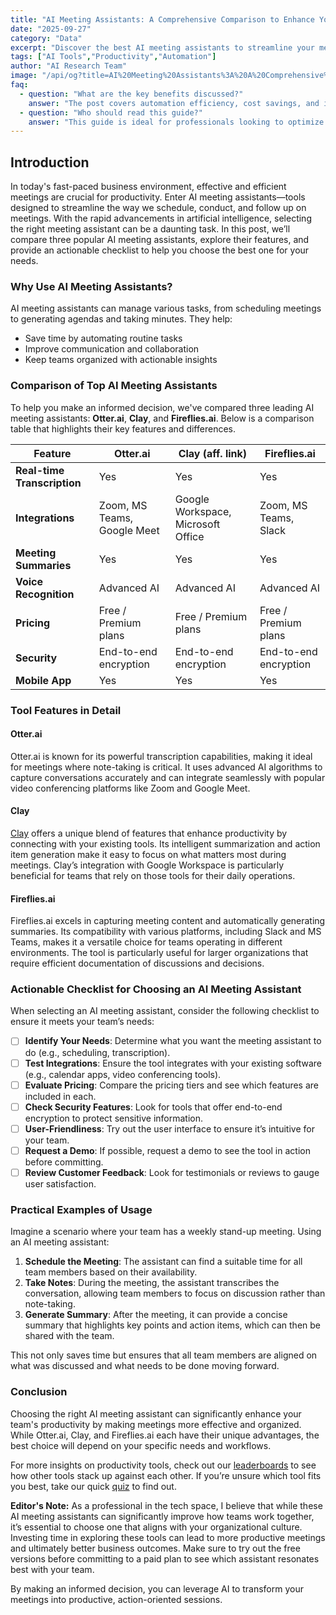 ```yaml
---
title: "AI Meeting Assistants: A Comprehensive Comparison to Enhance Your Productivity"
date: "2025-09-27"
category: "Data"
excerpt: "Discover the best AI meeting assistants to streamline your meetings with our detailed comparison and actionable checklist."
tags: ["AI Tools","Productivity","Automation"]
author: "AI Research Team"
image: "/api/og?title=AI%20Meeting%20Assistants%3A%20A%20Comprehensive%20Comparison%20to%20Enhance%20Your%20Productivity&type=blog&category=Data"
faq:
  - question: "What are the key benefits discussed?"
    answer: "The post covers automation efficiency, cost savings, and implementation strategies for data tools."
  - question: "Who should read this guide?"
    answer: "This guide is ideal for professionals looking to optimize their data workflows with AI-powered solutions."
---
```


## Introduction

In today's fast-paced business environment, effective and efficient meetings are crucial for productivity. Enter AI meeting assistants—tools designed to streamline the way we schedule, conduct, and follow up on meetings. With the rapid advancements in artificial intelligence, selecting the right meeting assistant can be a daunting task. In this post, we’ll compare three popular AI meeting assistants, explore their features, and provide an actionable checklist to help you choose the best one for your needs.

### Why Use AI Meeting Assistants?

AI meeting assistants can manage various tasks, from scheduling meetings to generating agendas and taking minutes. They help:

- Save time by automating routine tasks
- Improve communication and collaboration
- Keep teams organized with actionable insights

### Comparison of Top AI Meeting Assistants

To help you make an informed decision, we've compared three leading AI meeting assistants: **Otter.ai**, **Clay**, and **Fireflies.ai**. Below is a comparison table that highlights their key features and differences.

| Feature           | Otter.ai                       | Clay (aff. link)           | Fireflies.ai                  |
|-------------------|-------------------------------|-----------------------------|-------------------------------|
| **Real-time Transcription** | Yes                           | Yes                         | Yes                           |
| **Integrations**          | Zoom, MS Teams, Google Meet | Google Workspace, Microsoft Office | Zoom, MS Teams, Slack         |
| **Meeting Summaries**    | Yes                           | Yes                         | Yes                           |
| **Voice Recognition**     | Advanced AI                  | Advanced AI                  | Advanced AI                   |
| **Pricing**              | Free / Premium plans         | Free / Premium plans         | Free / Premium plans          |
| **Security**             | End-to-end encryption        | End-to-end encryption        | End-to-end encryption         |
| **Mobile App**           | Yes                           | Yes                         | Yes                           |

### Tool Features in Detail

#### Otter.ai
Otter.ai is known for its powerful transcription capabilities, making it ideal for meetings where note-taking is critical. It uses advanced AI algorithms to capture conversations accurately and can integrate seamlessly with popular video conferencing platforms like Zoom and Google Meet.

#### Clay
[Clay](https://www.clay.com?ref=agentmastery) offers a unique blend of features that enhance productivity by connecting with your existing tools. Its intelligent summarization and action item generation make it easy to focus on what matters most during meetings. Clay’s integration with Google Workspace is particularly beneficial for teams that rely on those tools for their daily operations.

#### Fireflies.ai
Fireflies.ai excels in capturing meeting content and automatically generating summaries. Its compatibility with various platforms, including Slack and MS Teams, makes it a versatile choice for teams operating in different environments. The tool is particularly useful for larger organizations that require efficient documentation of discussions and decisions.

### Actionable Checklist for Choosing an AI Meeting Assistant

When selecting an AI meeting assistant, consider the following checklist to ensure it meets your team’s needs:

- [ ] **Identify Your Needs**: Determine what you want the meeting assistant to do (e.g., scheduling, transcription).
- [ ] **Test Integrations**: Ensure the tool integrates with your existing software (e.g., calendar apps, video conferencing tools).
- [ ] **Evaluate Pricing**: Compare the pricing tiers and see which features are included in each.
- [ ] **Check Security Features**: Look for tools that offer end-to-end encryption to protect sensitive information.
- [ ] **User-Friendliness**: Try out the user interface to ensure it’s intuitive for your team.
- [ ] **Request a Demo**: If possible, request a demo to see the tool in action before committing.
- [ ] **Review Customer Feedback**: Look for testimonials or reviews to gauge user satisfaction.

### Practical Examples of Usage

Imagine a scenario where your team has a weekly stand-up meeting. Using an AI meeting assistant:

1. **Schedule the Meeting**: The assistant can find a suitable time for all team members based on their availability.
2. **Take Notes**: During the meeting, the assistant transcribes the conversation, allowing team members to focus on discussion rather than note-taking.
3. **Generate Summary**: After the meeting, it can provide a concise summary that highlights key points and action items, which can then be shared with the team.

This not only saves time but ensures that all team members are aligned on what was discussed and what needs to be done moving forward.

### Conclusion

Choosing the right AI meeting assistant can significantly enhance your team's productivity by making meetings more effective and organized. While Otter.ai, Clay, and Fireflies.ai each have their unique advantages, the best choice will depend on your specific needs and workflows.

For more insights on productivity tools, check out our [leaderboards](/leaderboards) to see how other tools stack up against each other. If you’re unsure which tool fits you best, take our quick [quiz](/quiz) to find out. 

**Editor's Note:** As a professional in the tech space, I believe that while these AI meeting assistants can significantly improve how teams work together, it’s essential to choose one that aligns with your organizational culture. Investing time in exploring these tools can lead to more productive meetings and ultimately better business outcomes. Make sure to try out the free versions before committing to a paid plan to see which assistant resonates best with your team. 

By making an informed decision, you can leverage AI to transform your meetings into productive, action-oriented sessions.
